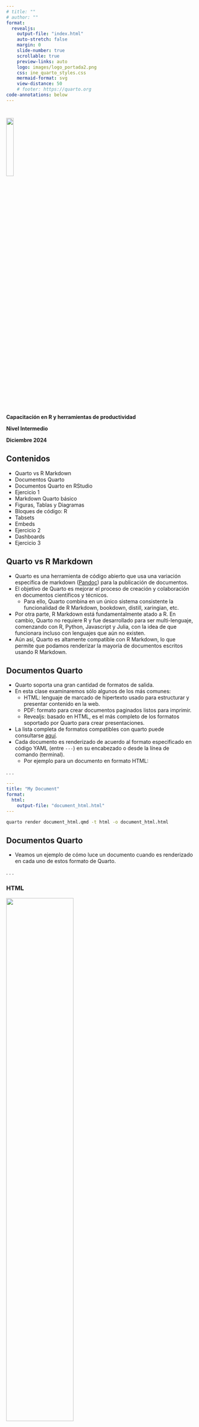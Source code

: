 ```yaml
---
# title: ""
# author: ""
format:
  revealjs:
    output-file: "index.html"
    auto-stretch: false
    margin: 0
    slide-number: true
    scrollable: true
    preview-links: auto
    logo: images/logo_portada2.png
    css: ine_quarto_styles.css
    mermaid-format: svg
    view-distance: 50
    # footer: https://quarto.org
code-annotations: below
---
```


# 

```{=html}
<!---
# TODO: this does not work
.linea-superior[]
.linea-inferior[] 
--->
```
```{=html}
<!---
# TODO: this does not work
![](images/logo_portada2.png){.center style="width: 20%;"}   
--->
```

```{=html}
<!---
<img src="images/logo_portada2.png" style="width: 20%"/>  
--->
```
<img src="images/logo_portada2.png" width="20%"/>

[**Capacitación en R y herramientas de productividad**]{.big-par .center-justified}

[**Nivel Intermedio**]{.big-par .center-justified}

[**Diciembre 2024**]{.big-par .center-justified}

## Contenidos
::: {.incremental .small-par}
- Quarto vs R Markdown
- Documentos Quarto
- Documentos Quarto en RStudio
- Ejercicio 1
- Markdown Quarto básico
- Figuras, Tablas y Diagramas
- Bloques de código: R
- Tabsets
- Embeds
- Ejercicio 2
- Dashboards
- Ejercicio 3
:::



## Quarto vs R Markdown

::: {.incremental .small-par}
- Quarto es una herramienta de código abierto que usa una variación específica de markdown ([Pandoc](https://pandoc.org)) para la publicación de documentos.
- El objetivo de Quarto es mejorar el proceso de creación y colaboración en documentos científicos y técnicos.
  - Para ello, Quarto combina en un único sistema consistente la funcionalidad de R Markdown, bookdown, distill, xaringian, etc.
- Por otra parte, R Markdown está fundamentalmente atado a R. En cambio, Quarto no requiere R y fue desarrollado para ser multi-lenguaje, comenzando con R, Python, Javascript y Julia, con la idea de que funcionara incluso con lenguajes que aún no existen.
- Aún así, Quarto es altamente compatible con R Markdown, lo que permite que podamos renderizar la mayoría de documentos escritos usando R Markdown. 
:::



## Documentos Quarto

::: {.incremental .small-par}
- Quarto soporta una gran cantidad de formatos de salida.
- En esta clase examinaremos sólo algunos de los más comunes:
  - HTML: lenguaje de marcado de hipertexto usado para estructurar y presentar contenido en la web.
  - PDF: formato para crear documentos paginados listos para imprimir. 
  - Revealjs: basado en HTML, es el más completo de los formatos soportado por Quarto para crear presentaciones.
- La lista completa de formatos compatibles con quarto puede consultarse [aquí](https://quarto.org/docs/output-formats/all-formats.html).
- Cada documento es renderizado de acuerdo al formato especificado en código YAML (entre ```---```) en su encabezado o desde la línea de comando (terminal).
  - Por ejemplo para un documento en formato HTML:
:::

. . .

::: {.custom-code-1}
``` yaml
---
title: "My Document"
format: 
  html:
    output-file: "document_html.html"
---
```
:::

[]{.small-par}

::: {.custom-code-1}
``` .bash
quarto render document_html.qmd -t html -o document_html.html
```
:::



## Documentos Quarto

::: {.incremental .small-par}
- Veamos un ejemplo de cómo luce un documento cuando es renderizado en cada uno de estos formato de Quarto. 
:::

. . .

::: {.panel-tabset .small-par}

### HTML

::: {.center}
![](images/example_document_html.png){width="60%"}
:::

### PDF

::: {.center}
![](images/example_document_pdf.png){width="90%"}
:::

### Revealjs

::: {.r-stack fragment-index=0 .center}

![](images/example_document_revealjs_01.png){.fragment .fade-in-then-out width="90%"}

![](images/example_document_revealjs_02.png){.fragment .fade-in-then-out width="90%"}

![](images/example_document_revealjs_03.png){.fragment .fade-in-then-out width="90%"}

:::

:::



## Documentos Quarto

::: {.incremental .small-par}
- Para lograr el resultado anterior, veamos ahora cómo diseñar documentos con los mismos formatos.
  - Aquí sólo nos concentraremos en el formato general de cada documento y más adelante aprenderemos cómo generar sus distintos componentes: código, plots, etc.
  - Además, sólo se muestra una parte de cada documento, pero su versión completa se encuentra en el archivo indicado en el código YAML de cada documento, disponible en el repo de la clase.
:::

. . .

::: {.panel-tabset .small-par}

### HTML

<div class=custom-code-2>
```` r

---
title: "Documento HTML" # <1>
subtitle: "Ejemplo de documento generado en Quarto"
date: today
author: "Capacitación R Intermedio"  # <1>
format:  # <2>
  html:
    output-file: "document_html.html" # <2>
    toc: true # <3>
    toc-depth: 2
    toc-title: Contenido
    number-sections: true  # <3>
    html-math-method: katex # <4>
    # code-line-numbers: true
    # css: styles.css # <4>
---


# Capítulo 1

## Sección 1

```{{r}}
#| echo: true
#| eval: true
#| warning: false
#| code-fold: true

library(tidyverse)
library(ggplot2)

airquality <- airquality %>% 
  mutate(
    wind_kmhr = Wind / 0.6213711922,
    temp_celsius = (Temp - 32)*5/9
  )

ggplot(airquality, aes(temp_celsius, Ozone)) +
  geom_point() + 
  geom_smooth(method = "loess")
```

````
1. Definiciones generales, comunes en múltiples formatos.
2. Se especifica el formato de salida y opcionalmente el nombre del documento que será creado.
3. Algunas opciones comunes para varios formatos: <span style="color:#4758ab;">toc</span> permite agregar una tabla de contenidos (toc) generada automáticamente, con título <span style="color:#4758ab;">toc-title</span>. 
Además <span style="color:#4758ab;">toc-depth</span> determina el número de niveles de secciones que serán mostrados en la toc.
4. Algunas opciones específicas del formato: <span style="color:#4758ab;">html-math-method</span> define el método usado para renderizar ecuaciones LaTeX. <span style="color:#4758ab;">code-line-numbers</span> permite incluir número de línea en bloques de código. 
Modificaciones en la apariencia del documento pueden agregarse con estilos **CSS** personalizados en un documento <span style="color:#4758ab;">css</span>.
</div>


### PDF

<div class=custom-code-2>
```` r

---
title: "Documento PDF"
subtitle: "Ejemplo de documento generado en Quarto"
date: today
author: "Capacitación R Intermedio"
format:
  pdf: # <1>
    output-file: "document_pdf.pdf"
    toc: true
    toc-depth: 3
    toc-title: Contenido
    number-sections: true
    # lof: true # <2>
    # lot: true # <2>
    documentclass: scrartcl # <3>
    papersize: letter # <4>
    geometry:
      - top=30mm
      - left=20mm # <4>
---


# Capítulo 1

## Sección 1

```{{r}}
#| echo: true
#| eval: true
#| warning: false

library(tidyverse)
library(ggplot2)

airquality <- airquality %>% 
  mutate(
    wind_kmhr = Wind / 0.6213711922,
    temp_celsius = (Temp - 32)*5/9
  )

ggplot(airquality, aes(temp_celsius, Ozone)) +
  geom_point() + 
  geom_smooth(method = "loess")
```

````
1. Algunas opciones específicas del formato: 
2.  <span style="color:#4758ab;">lof</span> y <span style="color:#4758ab;">lot</span> imprimen la lista de figuras y tablas en el documento. 
3.  <span style="color:#4758ab;">documentclass</span> define la clase del documento: las estándar <span style="color:#4758ab;">article</span>,  <span style="color:#4758ab;">report</span>, <span style="color:#4758ab;">book</span> o sus equivalentes KOMA Script <span style="color:#4758ab;">scrartcl</span>, <span style="color:#4758ab;">scrreprt</span>, <span style="color:#4758ab;">scrbook</span>.
4.  <span style="color:#4758ab;">papersize</span> y  <span style="color:#4758ab;">geometry</span> definen el tamaño del documento impreso y los márgenes del mismo.
</div>


### Revealjs

<div class=custom-code-2>
```` r

---
title: "Documento Revealjs"
subtitle: "Ejemplo de documento generado en Quarto"
date: today
author: "Capacitación R Intermedio"
format:
  revealjs: # <1>
    output-file: "document_revealjs.html"  
    margin: 0 # <2>
    slide-number: false # <3>
    scrollable: true # <3>
    logo: images/logo_portada2.png # <4>
    # footer: "ejemplo de footer" # <4>
    css: document_revealjs_styles.css # <5>
---


## Capítulo 1 | Sección 1

```{{r}}
#| echo: true
#| eval: true
#| warning: false
#| code-fold: true

library(tidyverse)
library(ggplot2)

airquality <- airquality %>% 
  mutate(
    wind_kmhr = Wind / 0.6213711922,
    temp_celsius = (Temp - 32)*5/9
  )

ggplot(airquality, aes(temp_celsius, Ozone)) +
  geom_point() + 
  geom_smooth(method = "loess")
```

````
1. Algunas opciones específicas del formato: 
2. <span style="color:#4758ab;">margin</span> fija el factor del tamaño de visualización que debe permanecer vacío alrededor del contenido (por defecto 0.1).
[Otros parámetros](https://quarto.org/docs/presentations/revealjs/advanced.html) que controlan el tamaño y margen de las láminas son: <span style="color:#4758ab;">width</span>, <span style="color:#4758ab;">height</span>, <span style="color:#4758ab;">min-scale</span>, <span style="color:#4758ab;">max-scale</span>. 
3. <span style="color:#4758ab;">slide-number</span> permite incluir o no los números de las láminas y <span style="color:#4758ab;">scrollable</span> permite hacer *scrolling* para mostrar contenido que queda fuera de los márgenes normales de una lámina. 
4. <span style="color:#4758ab;">logo</span> y <span style="color:#4758ab;">footer</span> permiten incluir una imagen y un pie de página al pie de cada lámina.
5. <span style="color:#4758ab;">css</span> permite incluir un archivo con estilos **CSS** personalizados, que pueden mejorar la visualización.
Por ejemplo el archivo document_revealjs_styles.css contiene tres clases **CSS** usadas para: <br> 
  **.reveal .code**: ajustar el tamaño de bloques de código. <br>
  **.reveal .slide-logo**: ajustar el tamaño del logo. <br>
  **.reveal h2**: personalizar un header de nivel 2 que incluya un banner institucional.
</div>

:::



## Documentos Quarto en RStudio

::: {.incremental .small-par}
- RStudio desde su versión v2022.07 incluye soporte para crear, editar y visualizar documentos Quarto.
:::

. . .

::: {.panel-tabset .small-par}

### Crear documentos

::: {.small-par}
* Usando el comando **File : New File : Quarto Document…** podemos crear un nuevo documento Quarto.
:::

::: {.center}
![](images/rstudio_create_document.png){width="60%"}
:::

### Renderizar y previsualizar

::: {.incremental .small-par}
::: {.small-par}
* Cliqueando el botón **Render** de la barra de herramientas, podemos renderizar el documento y previsualizar el output. <br>
  []{.small-par}
  ![](images/rstudio_render.png){width="60%"}
:::
::: {.small-par}
* También es posible renderizar el documento y actualizar la previsualización cada vez que guardemos el documento. <br>
Esto se consigue activando la casilla **Render on Save**.
  []{.small-par}
  ![](images/rstudio_render_on_save.png){width="60%"}
:::
::: {.small-par}
* Alternativamente, un documento también puede ser renderizado directamente usando el paquete quarto en una consola R. <br>
  []{.small-par}
  ![](images/rstudio_render_terminal.png){width="60%"}
<!-- ``` r
install.packages("quarto")
quarto::quarto_render("hello.qmd")
``` -->
:::
:::

### Modos: visual y source

::: {.incremental .small-par}
* En RStudio podemos ser el mismo documento en dos modos: **visual** y **source**.
  * En el modo **visual** podemos usar la barra de herramientas para agregar o editar texto en markdown, tablas, figuras, etc.
  * En el modo **source** nos permite editar directamente el código fuente que genera cada componente en un documento Quarto.
  []{.small-par}
  ![](images/rstudio_source_and_visual.png){width="100%"}
:::

:::



## Ejercicio 1

::: {.small-par}
1) Usando RStudio, cree un nuevo documento Quarto llamado <span style="color:#4758ab;"> ejercicio_documento_html.qmd</span>, que tenga formato HTML.
2) Active la casilla **Render on Save** en RStudio, para que cada vez que guarde el documento éste sea renderizado y se actualice su previsualización.
3) Copie el contenido del archivo <span style="color:#4758ab;"> document_html.qmd</span>, excepto por la **Sección 3**, en el nuevo archivo creado.
Visualice que el nuevo contenido aparezca en el documento de Quarto.
4) Cree un archivo llamado <span style="color:#4758ab;"> ejercicio_documento_html.css</span>, en el cual agregaremos algunos estilos CSS para modificar la apariencia de algunos elementos del documento:
   - Agregue una clase <span style="color:#4758ab;"> .custom-code-1 </span> y use esta clase para cambiar la apariencia del bloque de código que aparece en la **Sección 2**.
   ``` markdown
   .custom-code-1{
     font-size: 1.5rem
   }
   ```
   - Agregue una segunda clase <span style="color:#4758ab;"> .custom-text-1 </span> y úsela para cambiar la apariencia de la tabla que aparece en la **Sección 2**.
   ``` markdown
   .custom-text-1{
     font-size: 1.5rem;
     font-style: italic;
     background-color: rgb(243, 234, 137);
   }
   ```      
   - Para aplicar una clase a un elemento del documento, debemos encerrarlo entre elementos html <span style="color:#4758ab;"> div </span>, por ejemplo para un bloque de código:
   ```` markdown
   <div class=custom-code-1>
   ```{{r}}
   library(ggplot2)
   ```
   </div>
   ````
:::



## Ejercicio 1 | Solución


::: {.r-stack fragment-index=0 .center}

![](images/ejercicio_1_solucion_01.png){.fragment .fade-in-then-out width="80%"}

![](images/ejercicio_1_solucion_02.png){.fragment .fade-in-then-out width="90%"}

:::



## Markdown Quarto básico

::: {.incremental .small-par}
- Markdown es un formato de texto plano, diseñado para ser fácil de escribir y leer:
- Veamos algunos ejemplos de las sintaxis markdown más comunes usadas en Quarto. 
:::

. . .

::: {.panel-tabset .small-par}

### Formato de texto

::: {.small-par}

+-----------------------------------------+-----------------------------------------+
| Sintaxis Markdown                       | Output                                  |
+=========================================+=========================================+
| ``` markdown                            | *italics*, **bold**, ***bold italics*** |
| *italics*, **bold**, ***bold italics*** |                                         |
| ```                                     |                                         |
+-----------------------------------------+-----------------------------------------+
| ``` markdown                            | superscript^2^ / subscript~2~           |
| superscript^2^ / subscript~2~           |                                         |
| ```                                     |                                         |
+-----------------------------------------+-----------------------------------------+
| ``` markdown                            | ~~strikethrough~~                       |
| ~~strikethrough~~                       |                                         |
| ```                                     |                                         |
+-----------------------------------------+-----------------------------------------+
| ``` markdown                            | `verbatim code`                         |
| `verbatim code`                         |                                         |
| ```                                     |                                         |
+-----------------------------------------+-----------------------------------------+

:::

### Headings {#headings}

::: {.small-par}

+-------------------+-----------------------------------+
| Sintaxis Markdown | Output                            |
+===================+===================================+
| ``` markdown      | # Header 1 {.heading-output}      |
| # Header 1        |                                   |
| ```               |                                   |
+-------------------+-----------------------------------+
| ``` markdown      | ## Header 2 {.heading-output}     |
| ## Header 2       |                                   |
| ```               |                                   |
+-------------------+-----------------------------------+
| ``` markdown      | ### Header 3 {.heading-output}    |
| ### Header 3      |                                   |
| ```               |                                   |
+-------------------+-----------------------------------+
| ``` markdown      | #### Header 4 {.heading-output}   |
| #### Header 4     |                                   |
| ```               |                                   |
+-------------------+-----------------------------------+
| ``` markdown      | ##### Header 5 {.heading-output}  |
| ##### Header 5    |                                   |
| ```               |                                   |
+-------------------+-----------------------------------+
| ``` markdown      | ###### Header 6 {.heading-output} |
| ###### Header 6   |                                   |
| ```               |                                   |
+-------------------+-----------------------------------+

<!-- ```{=html}
<style type="text/css">
.heading-output {
  border-bottom: none;
  margin-top: 0;
  margin-bottom: 0;
}
</style>
``` -->
:::


### Listas

::: {.small-par}

+------------------------------------------------+------------------------------------------------------------------------------------+
| Sintaxis Markdown                              | Output                                                                             |
+================================================+====================================================================================+
| ``` markdown                                   | ::: {.small-par}                                                                   |
| * lista no numerada                            | * lista no numerada                                                                |
|     + sub-item 1                               |   + sub-item 1                                                                     |
|     + sub-item 2                               |   + sub-item 2                                                                     |
|         - sub-sub-item 1                       |     - sub-sub-item 1                                                               |
| ```                                            | :::                                                                                |
+------------------------------------------------+------------------------------------------------------------------------------------+
| ``` markdown                                   |                                                                                    |
| *   item 2                                     | -   <span style="font-size:16.0pt">item 2</span>                                   |
|                                                |                                                                                    |
|     Continuación (indentación de 4 espacios)   |     <span style="font-size:16.0pt">Continuación (indentación de 4 espacios)</span> |
| ```                                            |                                                                                    |
+------------------------------------------------+------------------------------------------------------------------------------------+
| ``` markdown                                   |                                                                                    |
| 1. lista numerada                              |  1. lista numerada                                                                 |
| 2. item 2                                      |  2. item 2                                                                         |
|     i) sub-item 1                              |      i) sub-item 1                                                                 |
|          A.  sub-sub-item 1                    |           A.  sub-sub-item 1                                                       |
| ```                                            |                                                                                    |
+------------------------------------------------+------------------------------------------------------------------------------------+
| ``` markdown                                   |                                                                                    |
| - [ ] Tarea 1                                  | - [ ] Tarea 1                                                                      |
| - [x] Tarea 2                                  | - [x] Tarea 2                                                                      |
| ```                                            |                                                                                    |
+------------------------------------------------+------------------------------------------------------------------------------------+
| ``` markdown                                   |                                                                                    |
| (@)  Lista cuya numeración                     |  (1) Lista cuya numeración                                                         |
|                                                |                                                                                    |
| continúa después                               |  <span style="font-size:16.0pt">continúa después</span>                            |
|                                                |                                                                                    |
| (@)  de una interrupción                       |  (2) de una interrupción                                                           |
| ```                                            |                                                                                    |
+------------------------------------------------+------------------------------------------------------------------------------------+
| ``` markdown                                   |                                                                                    |
| ::: {}                                         | ::: {}                                                                             |
| 1. Lista                                       | 1. Lista                                                                           |
| :::                                            | :::                                                                                |
|                                                |                                                                                    |
| ::: {}                                         | ::: {}                                                                             |
| 1. Seguida de otra lista                       | 1. Seguida de otra lista                                                           |
| :::                                            | :::                                                                                |
| ```                                            |                                                                                    |
+------------------------------------------------+------------------------------------------------------------------------------------+
| ``` markdown                                   |                                                                                    |
| término                                        | término                                                                            |
| : definición                                   | : definición                                                                       |
| ```                                            |                                                                                    |
+------------------------------------------------+------------------------------------------------------------------------------------+

:::


<!-- ### Contenido raw

::: {.small-par}
- Contenido raw puede ser incluido directamente sin parseo de Quarto usando el [atributo raw de Pandoc](https://pandoc.org/MANUAL.html#extension-raw_attribute).
Un bloque raw comienza con <span style="color:#4758ab;">```` ```{=formato} ```` </span>. 
Por ejemplo, aquí vemos un bloque raw HTML: 
:::

```` markdown
```{=html}
<p align="center"><iframe src="https://quarto.org/" width="500" height="400"></iframe></p>
```
````

```{=html}
<p align="center"><iframe src="https://quarto.org/" width="500" height="400"></iframe></p>
``` -->


### Ecuaciones

::: {.small-par}
- Ecuaciones matemáticas pueden incluirse en modo <span style="color:#4758ab;">inline</span> usando el delimitador <span style="color:#4758ab;"> $ </span> o en modo <span style="color:#4758ab;"> display </span> con el delimitador <span style="color:#4758ab;"> $$ </span>. Por ejemplo
:::

+-------------------------------+---------------------------------------------------------------+
| Sintaxis Markdown             | Output                                                        |
+===============================+===============================================================+
| ``` markdown                  |                                                               |
| método `inline`: $E = mc^{2}$ | método <span style="color:#4758ab;">inline</span>: $E=mc^{2}$ |
| ```                           |                                                               |
+-------------------------------+---------------------------------------------------------------+
| ``` markdown                  |                                                               |
| método `display`:             | método  <span style="color:#4758ab;">display</span>:          |
|                               |   $$E = mc^{2}$$                                              |
| $$E = mc^{2}$$                |                                                               |
| ```                           |                                                               |
+-------------------------------+---------------------------------------------------------------+


:::


## Figuras, Tablas y Diagramas

::: {.incremental .small-par}
- Quarto además permite incluir de forma sencilla y flexible imágenes, links, tablas y diagramas. Veamos algunos ejemplos.
:::

. . .

::: {.panel-tabset .small-par}

### Links e Imágenes

::: {.small-par}

+------------------------------------------------------------------------------+-----------------------------------------------------------------------------------------------+
| Sintaxis Markdown                                                            | Output                                                                                        |
+==============================================================================+===============================================================================================+
| ``` markdown                                                                 | <https://quarto.org>                                                                          |
| <https://quarto.org>                                                         |                                                                                               |
| ```                                                                          |                                                                                               |
+------------------------------------------------------------------------------+-----------------------------------------------------------------------------------------------+
| ``` markdown                                                                 | [Quarto](https://quarto.org)                                                                  |
| [Quarto](https://quarto.org)                                                 |                                                                                               |
| ```                                                                          |                                                                                               |
+------------------------------------------------------------------------------+-----------------------------------------------------------------------------------------------+
| ``` markdown                                                                 | ![Elefante](images/elephant.png){.lightbox}                                                   |
| ![Elefante](elephant.png){.lightbox}                                         |                                                                                               |
| ```                                                                          |                                                                                               |
+------------------------------------------------------------------------------+-----------------------------------------------------------------------------------------------+
| ``` markdown                                                                 | [![Elefante](images/elephant.png "Un elefante"){fig-alt="Un elefante."}](https://quarto.org)  |
| [![Elefante](elephant.png "Un elefante")](https://quarto.org)                |                                                                                               |
| ```                                                                          |                                                                                               |
+------------------------------------------------------------------------------+-----------------------------------------------------------------------------------------------+
| ``` markdown                                                                 | [![](images/cat.png){fig-alt="Texto si imagen no carga."}](https://quarto.org)                |
| [![](cat.png){fig-alt="Texto si imagen no carga"}](https://quarto.org)       |                                                                                               |
| ```                                                                          |                                                                                               |
+------------------------------------------------------------------------------+-----------------------------------------------------------------------------------------------+

:::

### Tablas

::: {.small-par}

#### Sintaxis Markdown

``` markdown
| Right | Left | Default | Center |
|------:|:-----|---------|:------:|
|   12  |  12  |    12   |    12  |
|  123  |  123 |   123   |   123  |
|    1  |    1 |     1   |     1  |
```

#### Output

| Right | Left | Default | Center |
|------:|:-----|---------|:------:|
|    12 | 12   | 12      |   12   |
|   123 | 123  | 123     |  123   |
|     1 | 1    | 1       |   1    |

:::


### Diagramas

::: {.small-par}
- Quarto tiene soporte nativo para renderizar diagramas [Mermaid](https://mermaid-js.github.io/mermaid/#/) y [Graphviz](https://graphviz.org/).
Esto nos permite incluir diagramas de flujo, de secuencia, de estado, cartas Gantt, etc. en nuestros documentos.
Por ejemplo, veamos el código para construir un diagrama Mermaid simple y cómo se ve después de renderizar.
:::

```mermaid
%%| mermaid-format: js
flowchart LR
  A[Borde rectangular] --> B(Borde redondeado)
  B --> C{Decisión}
  C --> D[Resultado uno]
  C --> E[Resultado dos]
```

::: {.center}
![](images/diagram_mermaid.png){width="60%"}
:::

:::



## Bloques de código: R

::: {.incremental .small-par}
- Quarto permite renderizar bloques de código de varios lenguajes (por ejemplo R, Python, Julia).
- En particular, para renderizar y ejecutar código R, Quarto usa [Knitr](https://yihui.org/knitr/), al igual que R Markdown.
- Bloques de código serán ejecutados al renderizar si comienzan con <span style="color:#4758ab;">```` ```{r} ```` </span> y terminan con <span style="color:#4758ab;">```` ``` ```` </span>.
- El comportamiento del bloque de código puede ser configurado usando comentarios especiales al comienzo del bloque, identificados por <span style="color:#4758ab;">```` #| ```` </span>. Por ejemplo:
  - <span style="color:#4758ab;"> echo: true </span> hace que se muestre el código al renderizar, mientras que con <span style="color:#4758ab;"> echo: false </span> no se muestra.
  - <span style="color:#4758ab;"> eval: true </span> hace que el código se evalúe al renderizar, mientras que con <span style="color:#4758ab;"> eval: false </span> no se evalúa.
  - <span style="color:#4758ab;"> warning: false </span> omite warnings encontrados al evaluar el bloque de código.
  - <span style="color:#4758ab;"> code-fold: true </span> colapsa el bloque de código, para que el usuario pueda desplegarlo si lo necesita.
  - <span style="color:#4758ab;"> fig-cap: </span> genera una leyenda para una figura generada por el código. 
- Ésta es una diferencia importante con R Markdown, donde el comportamiento del código es definido en la primera línea, por ejemplo usando <span style="color:#4758ab;"> ```{r, echo = false}. </span>
  - Quarto en cambio usa la sintaxis basada en <span style="color:#4758ab;">```` #| ```` </span> para acomodar mejor opciones más largas como <span style="color:#4758ab;"> fig-cap </span>, <span style="color:#4758ab;"> fig-subcap </span> o <span style="color:#4758ab;"> fig-alt </span> y crear documentos de forma más portables y consistente. 
:::

. . .

::: {.panel-tabset .small-par}

### Quarto markdown

::: {.custom-code-1}
```` markdown
```{{r}}
#| echo: true
#| eval: true
#| warning: false
#| code-fold: true
#| fig-cap: "Nivel de ozono versus Temperatura."

library(tidyverse)
library(ggplot2)

print(dim(airquality))

airquality <- airquality %>% 
  mutate(
    wind_kmhr = Wind / 0.6213711922,
    temp_celsius = (Temp - 32)*5/9
  )

print(names(airquality))

ggplot(airquality, aes(temp_celsius, Ozone)) + 
  geom_point() + 
  geom_smooth(method = "loess")

```
````
:::


### Resultado

::: {.small-par}

<!-- @fig-airquality further explores the impact of temperature on ozone level. -->

```r
#| echo: true
#| eval: true
#| warning: false
#| code-fold: true
#| fig-cap: "Nivel de ozono versus Temperatura."

library(tidyverse)
library(ggplot2)

print(dim(airquality))   # <1>

airquality <- airquality %>% 
  mutate(
    wind_kmhr = Wind / 0.6213711922,
    temp_celsius = (Temp - 32)*5/9
  )

print(names(airquality))   # <2>

ggplot(airquality, aes(temp_celsius, Ozone)) + 
  geom_point() + 
  geom_smooth(method = "loess")

```
:::

:::


## Bloques de código: R

::: {.incremental .small-par}
- Un bloque de código también puede incluir **anotaciones interactivas**, que permiten agregar explicaciones a líneas de código.
- Para agregar una anotación:
  - Cada línea anotada debe terminar con un comentario seguido de un espacio y luego un número de anotación encerrado entre <> (por ejemplo # <2>). El número de anotación puede repetirse si la anotación se extiende en múltiples líneas.
  - Una lista numerada debe aparecer inmediatamente después del bloque de código que incluye el contenido de cada anotación. Cada número en la lista corresponde a la(s) línea(s) de código que tiene el mismo número de anotación.
:::

. . .

::: {.custom-code-1}
```` markdown
```{{r}}
#| echo: true
#| eval: false
#| warning: false
#| fig-cap: "Nivel de ozono versus Temperatura."

library(tidyverse) # <1>
library(ggplot2)

print(dim(airquality))

airquality <- airquality %>%  # <2>
  mutate(
    wind_kmhr = Wind / 0.6213711922,
    temp_celsius = (Temp - 32)*5/9
  )  # <2>

print(names(airquality))  # <3>

ggplot(airquality, aes(temp_celsius, Ozone)) +   # <4>
  geom_point() + 
  geom_smooth(method = "loess")  # <4>

```
1. Importar paquetes necesarios.
2. Convertir variables a unidades de medidas conocidas.
3. Explorar nombres de columnas en dataset.
4. Generar plot de Ozono versus Temperatura (celsius).
````
:::



## Bloques de código: R

::: {.small-par}
- En el estilo HTML por defecto las anotaciones se despliegan en una lista debajo del bloque de código, pero este comportamiento es modificable. 
  - Haciendo click en el número de anotación en la lista se destacan las líneas relevantes del código. 
:::

::: {.custom-code-1}

```r
#| echo: true
#| eval: false
#| warning: false
#| fig-cap: "Nivel de ozono versus Temperatura."

library(tidyverse) # <1>
library(ggplot2)

print(dim(airquality))

airquality <- airquality %>%  # <2>
  mutate(
    wind_kmhr = Wind / 0.6213711922,
    temp_celsius = (Temp - 32)*5/9
  )  # <2>

print(names(airquality))  # <3>

ggplot(airquality, aes(temp_celsius, Ozone)) +   # <4>
  geom_point() + 
  geom_smooth(method = "loess")  # <4>

```
1. Importar paquetes necesarios.
2. Convertir variables a unidades de medidas conocidas.
3. Explorar nombres de columnas en dataset.
4. Generar plot de Ozono versus Temperatura (celsius).
:::



## Tabsets

::: {.incremental .small-par}   
- *Tabsets* o pestañas son usados para mostrar contenido que puede ser presentado en diferentes formas. 
Por ejemplo, en este ejemplo un bloque de código es presentado sin y con el gráfico que genera. 
:::

. . .

::: {.panel-tabset .small-par}

### Código

```r
#| echo: true
#| eval: false
#| warning: false

library(tidyverse)
library(ggplot2)

airquality <- airquality %>% 
  mutate(
    wind_kmhr = Wind / 0.6213711922,
    temp_celsius = (Temp - 32)*5/9
  )

ggplot(airquality, aes(temp_celsius, Ozone)) + 
  geom_point() + 
  geom_smooth(method = "loess")
```

### Código + gráfico

```r
#| echo: true
#| eval: true
#| warning: false
#| fig-cap: "Nivel de ozono versus Temperatura."

library(tidyverse)
library(ggplot2)

airquality <- airquality %>% 
  mutate(
    wind_kmhr = Wind / 0.6213711922,
    temp_celsius = (Temp - 32)*5/9
  )

ggplot(airquality, aes(temp_celsius, Ozone)) + 
  geom_point() + 
  geom_smooth(method = "loess")
```

:::


## Tabsets | Sintaxis Markdown

::: {.incremental .small-par}   
- Un *tabset* es creado encerrando su contenido entre los elementos <span style="color:#4758ab;">::: {.panel-tabset}</span> y <span style="color:#4758ab;">:::</span>
  - Luego, cada pestaña se crea agregando un heading de nivel 2 (en HTML) o de nivel 3 (en Revealjs).
  - Por ejemplo, ésta es la sintaxis markdown que generarían las dos pestañas presentadas en la lámina anterior (en HTML).
:::

. . .

::: {.small-par}
```` markdown
::: {.panel-tabset}

## Código

```{{r}}
#| echo: true
#| eval: false
#| warning: false

library(tidyverse)
library(ggplot2)

airquality <- airquality %>% 
  mutate(
    wind_kmhr = Wind / 0.6213711922,
    temp_celsius = (Temp - 32)*5/9
  )

ggplot(airquality, aes(temp_celsius, Ozone)) + 
  geom_point() + 
  geom_smooth(method = "loess")
```

## Código + gráfico

```{{r}}
#| echo: true
#| eval: true
#| warning: false
#| fig-cap: "Nivel de ozono versus Temperatura."

library(tidyverse)
library(ggplot2)

airquality <- airquality %>% 
  mutate(
    wind_kmhr = Wind / 0.6213711922,
    temp_celsius = (Temp - 32)*5/9
  )

ggplot(airquality, aes(temp_celsius, Ozone)) + 
  geom_point() + 
  geom_smooth(method = "loess")
```

:::
````
:::



## Embeds

::: {.incremental .small-par}
- Usando el comando <span style="color:#4758ab;">embed</span>, podemos incluir o embeber el output de un documento Quarto (<span style="color:#4758ab;">.qmd</span> or <span style="color:#4758ab;">.ipynb</span>) en otro documento Quarto.
- Para embeber el output de un bloque de código (o una celda de notebook), usamos la ruta al documento y la etiqueta (<span style="color:#4758ab;">label</span>) del bloque en el documento.
  - Por ejemplo, el documento  <span style="color:#4758ab;">example_embed/airquality.qmd</span> tiene un bloque de código con etiqueta <br> <span style="color:#4758ab;">fig-ozono-temp</span>.
  - En este caso, es preferible no incluir las opciones <span style="color:#4758ab;"> echo: ... </span>, <span style="color:#4758ab;"> eval: ... </span> en el bloque de código, ya que el código es evaluado por defecto al ser embebido. En la siguiente lámina veremos cómo podemos controlar si mostrarlo o no. 
  - Otras opciones (<span style="color:#4758ab;"> code-fold: true</span>, etc.) sí pueden incluirse en el bloque de código.
:::

. . .

::: {.small-par}
```` .markdown

---
title: "Airquality (.qmd)"
format: 
  html:
    output-file: "airquality.html"
---

```{{r}}
#| label: fig-ozono-temp
#| warning: false
#| code-fold: true
#| fig-cap: Nivel de ozono versus Temperatura.

library(tidyverse)
library(ggplot2)

# print(dim(airquality))

airquality <- airquality %>% 
  mutate(
    wind_kmhr = Wind / 0.6213711922,
    temp_celsius = (Temp - 32)*5/9
  )

# print(names(airquality))

ggplot(airquality, aes(temp_celsius, Ozone)) +
  geom_point() + 
  geom_smooth(method = "loess")

```

````
:::



## Embeds

::: {.incremental .small-par}
- Podemos embeber el output del bloque de código anterior usando el comando:
:::

. . .

::: {.big-par}
```.markdown
{{< embed example_embed/airquality.qmd#fig-ozono-temp >}}
```
:::

::: {.small-par}
{{< embed example_embed/airquality.qmd#fig-ozono-temp >}}
:::



## Embeds

::: {.incremental .small-par}
- Para además mostrar el bloque de código, podemos incluir la opción <span style="color:#4758ab;"> echo=true </span> en el comando.
  - Al embeber, opciones como <span style="color:#4758ab;"> code-fold: true</span> son propagadas desde el bloque de código.
:::

. . .

::: {.big-par}
```.markdown
{{< embed example_embed/airquality.qmd#fig-ozono-temp echo=true >}}
```
:::

::: {.small-par}
{{< embed example_embed/airquality.qmd#fig-ozono-temp echo=true >}}
:::



## Ejercicio 2

::: {.small-par}
1) Usando RStudio, cree un nuevo documento Quarto llamado <span style="color:#4758ab;"> ejercicio_code_embed.qmd</span>, que tenga formato HTML.
2) Active la casilla **Render on Save** en RStudio, para que cada vez que guarde el documento éste sea renderizado y se actualice su previsualización.
3) Cree un archivo llamado <span style="color:#4758ab;"> code_embed.qmd</span>, que contenga dos bloques de código, donde en cada bloque se use el dataset <span style="color:#4758ab;"> airquality </span> para lo siguiente: 
   - a) El **primer bloque** debe generar una tabla de Temperatura [°C] versus Viento [km/hr]. Asigne a este bloque la etiqueta <span style="color:#4758ab;"> code-1</span>.
   - b) El **segundo bloque** debe generar un gráfico de Temperatura [°C] versus Viento [km/hr], con la leyenda "Gráfico de Temperatura versus Viento". Asigne a este bloque la etiqueta <span style="color:#4758ab;"> fig-1</span>.
4) Agregue un **Capítulo** al documento <span style="color:#4758ab;"> ejercicio_code_embed.qmd</span>, con tres **Secciones** en que se muestren los siguientes resultados, en base al output resultante de los bloques de código creados en el archivo <span style="color:#4758ab;"> code_embed.qmd</span>.
   - **Sección 1:** debe mostrar los 10 primeros registros de la tabla generada por el **primer bloque** de código, mientras que el código y cualquier posible *warning* deben  omitirse.
   - **Sección 2:** debe mostrar el gráfico generado por el **segundo bloque** de código, mientras que el código y cualquier posible *warning* deben omitirse. 
   - **Sección 3:** un *tabset* con dos pestañas, en que: 
     - La **primera pestaña** muestre el código y tabla generada por el **primer bloque** de código. El código debe aparecer colapsado, de manera que pueda ser desplegado interactivamente. 
     - **La segunda pestaña** muestre el código y el gráfico generado por el **segundo bloque** de código. El código debe aparecer colapsado, de manera que pueda ser desplegado interactivamente.

   Visualice que el nuevo contenido aparezca en el documento de Quarto después de renderizar.
:::



## Ejercicio 2 | Solución


::: {.r-stack fragment-index=0 .center}

![](images/ejercicio_2_solucion_01.png){.fragment .fade-in-then-out width="80%"}

![](images/ejercicio_2_solucion_02.png){.fragment .fade-in-then-out width="90%"}

![](images/ejercicio_2_solucion_03.png){.fragment .fade-in-then-out width="90%"}

:::



## Dashboards

::: {.incremental .small-par}
- Quarto permite crear dashboards interactivos usando R, Python, Julia y Observable. 
- Es posible usar una variedad de componentes, incluyendo [Plotly](https://plotly.com/python/), [Leaflet](https://ipyleaflet.readthedocs.io/en/latest/), Jupyter Widgets, [htmlwidgets](https://www.htmlwidgets.org/); gráficos estáticos (Matplotlib, Seaborn, ggplot2, etc.); datos tabulares; anotaciones de texto, etc.
- Usando Layouts es posible organizar la información en filas y columnas de manera fácil y flexible.
  - Los componentes son redimensionados de forma inteligente para adaptar la visualización al navegador en dispositivos móviles.
- Los dashboards pueden crearse usando cualquier editor de notebook usando Jupyter notebooks (<span style="color:#4758ab;">.ipynb</span>) o documentos markdown (<span style="color:#4758ab;">.qmd</span>).
- Y pueden ser desplegados como páginas web estáticas (sin requerir un servidor) o integrando un backend [Shiny Server](/docs/dashboards/interactivity/shiny-python/index.qmd) para aumentar la interactividad.
  - En esta clase sólo nos concentraremos en entender cómo generar un dashboard estático, ya que integrar un backend es un tema más avanzado.
:::



## Dashboards

::: {.r-stack fragment-index=0 .center}

![](images/dashboard_example_page_01.png){.fragment .fade-in-then-out width="100%"}

![](images/dashboard_example_page_02.png){.fragment .fade-in-then-out width="100%"}

:::



## Dashboards

::: {.small-par}
* Un dashboard consiste de varios componentes:
1)  **Barra de Navegación**: Icono, título y autor junto con links a páginas (si se define más de una página). <br>
  []{.small-par}
  ![](images/dashboard_example_components_pres_01.png){width="60%"}
:::



## Dashboards

::: {.small-par}
- Un dashboard consiste de varios componentes:
2)  **Páginas, Filas, Columnas, Tabsets**: Páginas, filas y columnas se definen usando headings de markdown (con atributos opcionales que controlan la altura, el ancho, etc). Tabsets permiten divisiones adicionales (*tabs* o pestañas) dentro de una fila o columna. <br>
  []{.small-par}
  ![](images/dashboard_example_components_pres_02.png){width="100%"}
:::



## Dashboards

::: {.small-par}
- Un dashboard consiste de varios componentes:
2)  **Páginas, Filas, Columnas, Tabsets**: Páginas, filas y columnas se definen usando headings de markdown (con atributos opcionales que controlan la altura, el ancho, etc). Tabsets permiten divisiones adicionales (*tabs* o pestañas) dentro de una fila o columna. <br>
  []{.small-par}
  ![](images/dashboard_example_components_pres_03.png){width="100%"}
:::



## Dashboards

::: {.small-par}
- Un dashboard consiste de varios componentes:
3)  **Cards, Sidebars, and Toolbars**: Cards pueden contener plots, visualizaciones de datos y contenido de forma libre. Sidebars y toolbars se usan para presentar inputs en dashboards interactivos.
  []{.small-par}
  ![](images/dashboard_example_components_pres_04.png){width="120%"}
:::



## Dashboards

::: {.small-par .custom-code-2}
```` r
---
title: "Ejemplo de Dashboard" # <1>
author: "Capacitación R Intermedio" # <1>
format:  # <1>
  dashboard: # <1>
    output-file: "dashboard_example.html"
    logo: images/logo_portada2.png # <1>
    orientation: rows # <2>
--- 

# Page 1 {orientation="rows" scrolling="false"} # <3>

```{{r}}
library(tidyverse)
library(ggplot2)

airquality <- airquality %>% 
  mutate(
    wind_kmhr = Wind / 0.6213711922,
    temp_celsius = (Temp - 32)*5/9
  )
```

## Row {height=5%} # <4>

::: {.card}  # <5>
Análisis de Calidad de Aire en la ciudad de Nueva York. Mayo a Septiembre, 1973.
Referencia: <https://www.rdocumentation.org/packages/datasets/versions/3.6.2/topics/airquality>.
:::  # <5>

## Row {height=35%}

```{{r}}  # <6>
library(DT)
DT::datatable(airquality)
```  # <6>

## Row {height=60% .tabset}  # <7>

```{{r}}
#| title: Ozono versus Temperatura [°C]
ggplot(airquality, aes(temp_celsius, Ozone)) +
  geom_point() + 
  geom_smooth(method = "loess")
```

```{{r}} 
#| title: Ozono versus Viento [km/hr]
ggplot(airquality, aes(wind_kmhr, Ozone)) +
  geom_point() + 
  geom_smooth(method = "loess")
```

```{{r}} 
#| title: Temperatura [°C] versus Viento [km/hr]
ggplot(airquality, aes(wind_kmhr, temp_celsius)) +
  geom_point() + 
  geom_smooth(method = "loess")
``` # <7> 

# Page 2 {orientation="rows" scrolling="true"}

## Row {height=10%}

::: {.card}
Gapminder identifies systematic misconceptions about important global trends and proportions and uses reliable data to develop easy to understand teaching materials to rid people of their misconceptions.
Gapminder is an independent Swedish foundation with no political, religious, or economic affiliations.
Learn more about the Gampminder dataset at <https://www.gapminder.org/data/>.
:::

## Row {height=90%}  # <8>

```{{r}} 
library(gapminder)
library(DT)
DT::datatable(gapminder)
```

```{{r}}
#| fig-width: 10
#| fig-height: 8
paises <- c("Peru", "Bolivia", "Chile")
# etiquetas <- data.frame(nombre_paises = paises, x = c(1975, 1965, 1962), y = c(6, 7, 4))
gapminder %>% 
  filter(country %in% paises) %>% 
  ggplot() +
  aes(x = year, y = lifeExp, color = country) +
  geom_line()
``` # <8>

````
1.  La barra de navegación se pobla con el título (<span style="color:#4758ab;">title</span>) y el autor (<span style="color:#4758ab;">author</span>), definidos tal como en otros formatos de documentos (html, pdf, etc). También puede incluirse un <span style="color:#4758ab;">logo</span>.
2.  Por defecto, las páginas de un dashboard se ordenan primero por filas y luego por columns. Pero esto puede invertirse específicando la opción <span style="color:#4758ab;">orientation: columns</span>.
3.  Páginas son creadas usando headings de nivel 1 antes de definir Filas y Columnas. El texto del heading se usará para vincular la página a la barra de navegación.
4.  Las Filas y Columnas se definen usando headings de nivel 2. En esta página definimos tres filas y especificamos su tamaño relativo usando la opción <span style="color:#4758ab;">height</span>. En cambio, al definir columnas podemos especificar su tamaño relativo con la opción <span style="color:#4758ab;">width</span>.
5.  Las Tarjetas (Cards) pueden tener contenido markdown arbitrario usando la opción <span style="color:#4758ab;">.card</span>.
6.  Los Bloques de Código también pueden definirse como Tarjetas que viven dentro de las Filas y Columnas. Las tarjetas tienen un título opcional, que se especifica usando la opción <span style="color:#4758ab;">title</span>.
7.  La tercera fila de la primera página incluye un <span style="color:#4758ab;">tabset</span> con tres pestañas, que permiten tener múltiples vistas de contenido.
8.  La segunda fila de la segunda página incluye dos bloques de código, que son automáticamente separados en dos tarjetas adyacentes.
:::



## Ejercicio 3

::: {.small-par}
1)  Trabajaremos en una copia del mismo dashboard que hemos visto en las láminas anteriores y usaremos el dataset <span style="color:#4758ab;"> gapminder</span>.
    - Cree una copia del archivo <span style="color:#4758ab;"> dashboard_example.qmd</span> y llámela <span style="color:#4758ab;"> ejercicio_dashboard.qmd</span>.
2)  Agregue al dashboard una tercera página llamada **Ejercicio**, que tenga dos columnas.
    - Recuerda especificar la orientación adecuada en la página.
3)  En la primera columna (izquierda), muestre una tabla que contenga la expectativa de vida (columna **lifeExp**), el GDP per cápita (columna **gdpPercap**) y el tiempo (columna **year**) para los países (columna **country**) de Chile, Argentina y Brasil, en todo el rango de tiempo disponible.
4)  En la segunda columna (derecha), cree un tabset con dos pestañas (*tabs*).
    - La primera pestaña debería mostrar un gráfico de **expectativa de vida versus tiempo**, para los tres países. El título de la pestaña debe ser **Expectativa de vida en el tiempo**. 
    - La segunda pestaña debería mostrar un gráfico de la **evolución en el tiempo del GDP per cápita** en cada país. El título de la pestaña debe ser **GDP per cápita en el tiempo**.  
:::



## Ejercicio 3 | Solución

::: {.r-stack fragment-index=0 .center}

![](images/ejercicio_3_solucion_01.png){.fragment .fade-in-then-out width="100%"}

![](images/ejercicio_3_solucion_02.png){.fragment .fade-in-then-out width="100%"}

:::